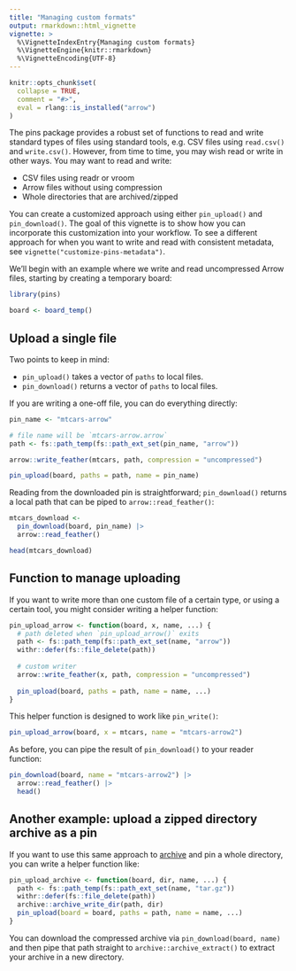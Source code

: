```yaml
---
title: "Managing custom formats"
output: rmarkdown::html_vignette
vignette: >
  %\VignetteIndexEntry{Managing custom formats}
  %\VignetteEngine{knitr::rmarkdown}
  %\VignetteEncoding{UTF-8}
---
```


```r
knitr::opts_chunk$set(
  collapse = TRUE,
  comment = "#>",
  eval = rlang::is_installed("arrow")
)
```

The pins package provides a robust set of functions to read and write standard types of files using standard tools, e.g. CSV files using `read.csv()` and `write.csv()`.
However, from time to time, you may wish read or write in other ways. You may want to read and write:

- CSV files using readr or vroom
- Arrow files without using compression
- Whole directories that are archived/zipped

You can create a customized approach using either `pin_upload()` and `pin_download()`. 
The goal of this vignette is to show how you can incorporate this customization into your workflow. 
To see a different approach for when you want to write and read with consistent metadata, see `vignette("customize-pins-metadata")`.

We'll begin with an example where we write and read uncompressed Arrow files, starting by creating a temporary board:

```r
library(pins)

board <- board_temp()
```

## Upload a single file

Two points to keep in mind:

- `pin_upload()` takes a vector of `paths` to local files.
- `pin_download()` returns a vector of `paths` to local files.

If you are writing a one-off file, you can do everything directly:

```r
pin_name <- "mtcars-arrow"

# file name will be `mtcars-arrow.arrow`
path <- fs::path_temp(fs::path_ext_set(pin_name, "arrow"))

arrow::write_feather(mtcars, path, compression = "uncompressed")

pin_upload(board, paths = path, name = pin_name)
```

Reading from the downloaded pin is straightforward; `pin_download()` returns a local path that can be piped to `arrow::read_feather()`:

```r
mtcars_download <- 
  pin_download(board, pin_name) |>
  arrow::read_feather()

head(mtcars_download)
```

## Function to manage uploading

If you want to write more than one custom file of a certain type, or using a certain tool, you might consider writing a helper function:

```r
pin_upload_arrow <- function(board, x, name, ...) {
  # path deleted when `pin_upload_arrow()` exits
  path <- fs::path_temp(fs::path_ext_set(name, "arrow"))
  withr::defer(fs::file_delete(path))
  
  # custom writer
  arrow::write_feather(x, path, compression = "uncompressed")
  
  pin_upload(board, paths = path, name = name, ...) 
}
```

This helper function is designed to work like `pin_write()`:

```r
pin_upload_arrow(board, x = mtcars, name = "mtcars-arrow2")
```

As before, you can pipe the result of `pin_download()` to your reader function:

```r
pin_download(board, name = "mtcars-arrow2") |>
  arrow::read_feather() |>
  head()
```

## Another example: upload a zipped directory archive as a pin

If you want to use this same approach to [archive](https://archive.r-lib.org/) and pin a whole directory, you can write a helper function like:

```r
pin_upload_archive <- function(board, dir, name, ...) {
  path <- fs::path_temp(fs::path_ext_set(name, "tar.gz"))
  withr::defer(fs::file_delete(path))
  archive::archive_write_dir(path, dir)
  pin_upload(board = board, paths = path, name = name, ...)
}
```

You can download the compressed archive via `pin_download(board, name)` and then pipe that path straight to `archive::archive_extract()` to extract your archive in a new directory.

